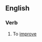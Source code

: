 ==English==

===Verb===
{{en-verb|gets better|getting better|got better|gotten better}}

# {{idiom}} To [[improve]]